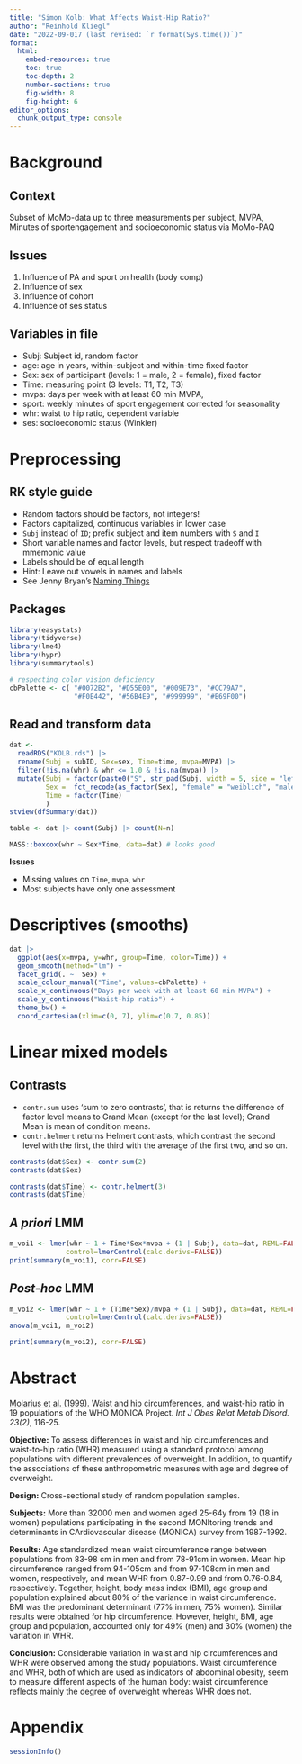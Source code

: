 ```yaml
---
title: "Simon Kolb: What Affects Waist-Hip Ratio?"
author: "Reinhold Kliegl"
date: "2022-09-017 (last revised: `r format(Sys.time())`)"
format: 
  html:
    embed-resources: true
    toc: true
    toc-depth: 2
    number-sections: true
    fig-width: 8
    fig-height: 6
editor_options: 
  chunk_output_type: console
---
```


# Background

## Context

Subset of MoMo-data up to three measurements per subject, MVPA, Minutes of sportengagement and socioeconomic status via MoMo-PAQ

## Issues

1. Influence of PA and sport on health (body comp)
2. Influence of sex
3. Influence of cohort
4. Influence of ses status

## Variables in file

+ Subj:	Subject id, random factor
+ age:	age in years, within-subject and within-time fixed factor
+ Sex:	sex of participant (levels: 1 = male, 2 = female), fixed factor
+ Time:	measuring point (3 levels: T1, T2, T3)
+ mvpa:	days per week with at least 60 min MVPA, 
+ sport:	weekly minutes of sport engagement corrected for seasonality
+ whr:	waist to hip ratio, dependent variable
+ ses:	socioeconomic status (Winkler)

# Preprocessing

## RK style guide

+ Random factors should be factors, not integers!
+ Factors capitalized, continuous variables in lower case
+ `Subj` instead of `ID`; prefix subject and item numbers with `S` and `I` 
+ Short variable names and factor levels, but respect tradeoff with mmemonic value
+ Labels should be of equal length
+ Hint: Leave out vowels in names and labels
+ See Jenny Bryan's [Naming Things](https://docplayer.net/55248970-Naming-things-prepared-by-jenny-bryan-for-reproducible-science-workshop.html)

## Packages

```r
library(easystats)
library(tidyverse)
library(lme4)
library(hypr)
library(summarytools)

# respecting color vision deficiency
cbPalette <- c( "#0072B2", "#D55E00", "#009E73", "#CC79A7",
                "#F0E442", "#56B4E9", "#999999", "#E69F00")
```

## Read and transform data

```r
dat <- 
  readRDS("KOLB.rds") |> 
  rename(Subj = subID, Sex=sex, Time=time, mvpa=MVPA) |> 
  filter(!is.na(whr) & whr <= 1.0 & !is.na(mvpa)) |> 
  mutate(Subj = factor(paste0("S", str_pad(Subj, width = 5, side = "left", pad = "0"))),
         Sex =  fct_recode(as_factor(Sex), "female" = "weiblich", "male" ="männlich"),
         Time = factor(Time)
         )
stview(dfSummary(dat))

table <- dat |> count(Subj) |> count(N=n)

MASS::boxcox(whr ~ Sex*Time, data=dat) # looks good
```

**Issues**

+ Missing values on `Time`, `mvpa`, `whr`
+ Most subjects have only one assessment

# Descriptives (smooths)

```r
dat |> 
  ggplot(aes(x=mvpa, y=whr, group=Time, color=Time)) +
  geom_smooth(method="lm") +
  facet_grid(. ~  Sex) +
  scale_colour_manual("Time", values=cbPalette) +
  scale_x_continuous("Days per week with at least 60 min MVPA") +
  scale_y_continuous("Waist-hip ratio") +
  theme_bw() +
  coord_cartesian(xlim=c(0, 7), ylim=c(0.7, 0.85))
```

# Linear mixed models

## Contrasts

+ `contr.sum` uses ‘sum to zero contrasts’, that is returns the difference of factor level means to Grand Mean (except for the last level); Grand Mean is mean of condition means. 
+ `contr.helmert` returns Helmert contrasts, which contrast the second level with the first, the third with the average of the first two, and so on. 

```r
contrasts(dat$Sex) <- contr.sum(2)
contrasts(dat$Sex)

contrasts(dat$Time) <- contr.helmert(3)
contrasts(dat$Time)
```

## _A priori_ LMM

```r
m_voi1 <- lmer(whr ~ 1 + Time*Sex*mvpa + (1 | Subj), data=dat, REML=FALSE,
              control=lmerControl(calc.derivs=FALSE))
print(summary(m_voi1), corr=FALSE)
```

## _Post-hoc_ LMM

```r
m_voi2 <- lmer(whr ~ 1 + (Time*Sex)/mvpa + (1 | Subj), data=dat, REML=FALSE,
              control=lmerControl(calc.derivs=FALSE))
anova(m_voi1, m_voi2)

print(summary(m_voi2), corr=FALSE)
```

# Abstract

[Molarius et al. (1999).](https://pubmed.ncbi.nlm.nih.gov/10078844/) Waist and hip circumferences, and waist-hip ratio in 19 populations of the WHO MONICA Project. _Int J Obes Relat Metab Disord. 23(2)_, 116-25.

**Objective:** To assess differences in waist and hip circumferences and waist-to-hip ratio (WHR) measured using a standard protocol among populations with different prevalences of overweight. In addition, to quantify the associations of these anthropometric measures with age and degree of overweight.

**Design:** Cross-sectional study of random population samples.

**Subjects:** More than 32000 men and women aged 25-64y from 19 (18 in women) populations participating in the second MONItoring trends and determinants in CArdiovascular disease (MONICA) survey from 1987-1992.

**Results:** Age standardized mean waist circumference range between populations from 83-98 cm in men and from 78-91cm in women. Mean hip circumference ranged from 94-105cm and from 97-108cm in men and women, respectively, and mean WHR from 0.87-0.99 and from 0.76-0.84, respectively. Together, height, body mass index (BMI), age group and population explained about 80% of the variance in waist circumference. BMI was the predominant determinant (77% in men, 75% women). Similar results were obtained for hip circumference. However, height, BMI, age group and population, accounted only for 49% (men) and 30% (women) the variation in WHR.

**Conclusion:** Considerable variation in waist and hip circumferences and WHR were observed among the study populations. Waist circumference and WHR, both of which are used as indicators of abdominal obesity, seem to measure different aspects of the human body: waist circumference reflects mainly the degree of overweight whereas WHR does not.

# Appendix

```r
sessionInfo()
```


